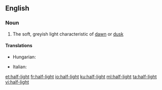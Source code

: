 ==English==

===Noun===
{{en-noun|head=[[half]]-[[light]]|-}}

# The soft, greyish light characteristic of [[dawn]] or [[dusk]]

====Translations====
{{trans-top|the soft, greyish light characteristic of dawn or dusk}}
* Hungarian: {{t+|hu|félhomály}}
{{trans-mid}}
* Italian: {{t|it|semioscurità|f}}
{{trans-bottom}}

[[et:half-light]]
[[fr:half-light]]
[[io:half-light]]
[[ku:half-light]]
[[ml:half-light]]
[[ta:half-light]]
[[vi:half-light]]